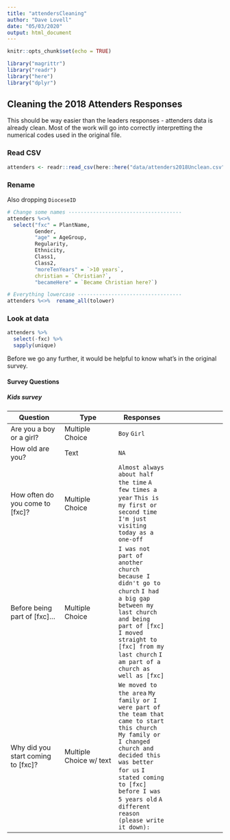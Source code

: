 ```yaml
---
title: "attendersCleaning"
author: "Dave Lovell"
date: "05/03/2020"
output: html_document
---
```


```r
knitr::opts_chunk$set(echo = TRUE)
```
```r
library("magrittr")
library("readr")
library("here")
library("dplyr")
```
## Cleaning the 2018 Attenders Responses

This should be way easier than the leaders responses - attenders data is already clean. Most of the work will go into correctly interpretting the numerical codes used in the original file.

### Read CSV

```R
attenders <- readr::read_csv(here::here("data/attenders2018Unclean.csv"))
```

### Rename

Also dropping `DioceseID`

```r
# Change some names -------------------------------------
attenders %<>%
  select("fxc" = PlantName,
         Gender,
         "age" = AgeGroup,
         Regularity,
         Ethnicity,
         Class1,
         Class2,
         "moreTenYears" = `>10 years`,
         christian = `Christian?`,
         "becameHere" = `Became Christian here?`)

# Everything lowercase ----------------------------------
attenders %<>%  rename_all(tolower)
```

### Look at data

```r
attenders %>%
  select(-fxc) %>%
  sapply(unique)
```

Before we go any further, it would be helpful to know what's in the original survey.

#### Survey Questions

##### Kids survey

|Question|Type|Responses|
|---|---|---|---|
|Are you a boy or a girl?|Multiple Choice|`Boy` `Girl`|
|How old are you?|Text|`NA`|
|How often do you come to [fxc]?|Multiple Choice|`Almost always` `about half the time` `A few times a year` `This is my first or second time` `I'm just visiting today as a one-off`|
|Before being part of [fxc]...|Multiple Choice|`I was not part of another church because I didn't go to church` `I had a big gap between my last church and being part of [fxc]` `I moved straight to [fxc] from my last church` `I am part of a church as well as [fxc]`|
|Why did you start coming to [fxc]?|Multiple Choice w/ text|`We moved to the area` ` My family or I were part of the team that came to start this church` `My family or I changed church and decided this was better for us` `I stated coming to [fxc] before I was 5 years old` `A different reason (please write it down):`|